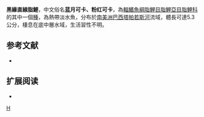{{Speciesbox 
| taxon = Moenkhausia nigromarginata
| status = NE
| status_system = IUCN3.1
| authority =  [[Costa|Costa]], 1994
| synonyms = 
}}
'''黑緣直線脂鯉'''，中文俗名'''蓝月可卡、粉红可卡'''，為[[輻鰭魚綱|輻鰭魚綱]][[脂鯉目|脂鯉目]][[脂鯉亞目|脂鯉亞目]][[脂鯉科|脂鯉科]]的其中一個[[種|種]]，為熱帶淡水魚，分布於[[南美洲|南美洲]][[巴西|巴西]][[塔帕若斯河|塔帕若斯河]]流域，體長可達5.3公分，棲息在底中層水域，生活習性不明。

==参考文献==
{{refbegin}}
*{{FishBase_species|genus=Moenkhausia|species=nigromarginata|year=2013|month=12}}
{{refend}}

== 扩展阅读 ==
{{refbegin}}
*{{wikispecies-inline|Moenkhausia nigromarginata|黑緣直線脂鯉}}
{{refend}}
{{Taxonbar|from=Q5717218}}

[[Category:直線脂鯉屬|H]]


{{魚類小作品}}